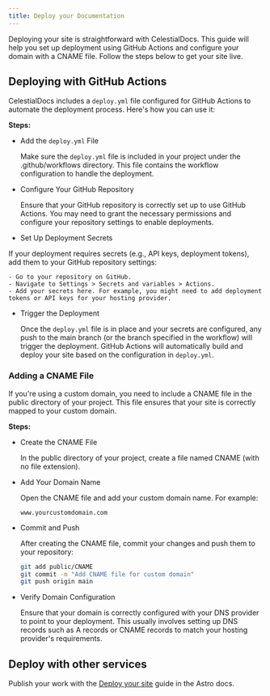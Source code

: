 ```yaml
---
title: Deploy your Documentation
---
```


Deploying your site is straightforward with CelestialDocs. This guide will help you set up deployment using GitHub Actions and configure your domain with a CNAME file. Follow the steps below to get your site live.

## Deploying with GitHub Actions

CelestialDocs includes a `deploy.yml` file configured for GitHub Actions to automate the deployment process. Here's how you can use it:

**Steps:**

- Add the `deploy.yml` File

    Make sure the `deploy.yml` file is included in your project under the .github/workflows directory. This file contains the workflow configuration to handle the deployment.

- Configure Your GitHub Repository

    Ensure that your GitHub repository is correctly set up to use GitHub Actions. You may need to grant the necessary permissions and configure your repository settings to enable deployments.

- Set Up Deployment Secrets

If your deployment requires secrets (e.g., API keys, deployment tokens), add them to your GitHub repository settings:

    - Go to your repository on GitHub.
    - Navigate to Settings > Secrets and variables > Actions.
    - Add your secrets here. For example, you might need to add deployment tokens or API keys for your hosting provider.

- Trigger the Deployment

    Once the `deploy.yml` file is in place and your secrets are configured, any push to the main branch (or the branch specified in the workflow) will trigger the deployment. GitHub Actions will automatically build and deploy your site based on the configuration in `deploy.yml`.

### Adding a CNAME File
If you're using a custom domain, you need to include a CNAME file in the public directory of your project. This file ensures that your site is correctly mapped to your custom domain.

**Steps:**

- Create the CNAME File

    In the public directory of your project, create a file named CNAME (with no file extension).

- Add Your Domain Name

    Open the CNAME file and add your custom domain name. For example:

    ```
    www.yourcustomdomain.com
    ```
- Commit and Push

    After creating the CNAME file, commit your changes and push them to your repository:

    ```bash
    git add public/CNAME
    git commit -m "Add CNAME file for custom domain"
    git push origin main
    ```

- Verify Domain Configuration

    Ensure that your domain is correctly configured with your DNS provider to point to your deployment. This usually involves setting up DNS records such as A records or CNAME records to match your hosting provider's requirements.

## Deploy with other services

Publish your work with the [Deploy your site](https://docs.astro.build/en/guides/deploy/) guide in the Astro docs.